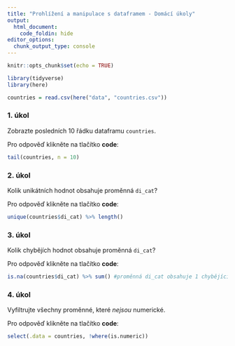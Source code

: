 ```yaml
---
title: "Prohlížení a manipulace s dataframem - Domácí úkoly"
output:
  html_document:
    code_foldin: hide
editor_options: 
  chunk_output_type: console
---
```


```r
knitr::opts_chunk$set(echo = TRUE)

library(tidyverse)
library(here)

countries = read.csv(here("data", "countries.csv"))
```

### 1. úkol

Zobrazte posledních 10 řádku dataframu `countries`.

Pro odpověď klikněte na tlačítko **code**:
```r
tail(countries, n = 10)
```

### 2. úkol

Kolik unikátních hodnot obsahuje proměnná `di_cat`?

Pro odpověď klikněte na tlačítko **code**:
```r
unique(countries$di_cat) %>% length()
```

### 3. úkol

Kolik chybějích hodnot obsahuje proměnná `di_cat`?

Pro odpověď klikněte na tlačítko **code**:
```r
is.na(countries$di_cat) %>% sum() #proměnná di_cat obsahuje 1 chybějící hodnotu
```

### 4. úkol

Vyfiltrujte všechny proměnné, které *nejsou* numerické.

Pro odpověď klikněte na tlačítko **code**:
```r
select(.data = countries, !where(is.numeric))
```